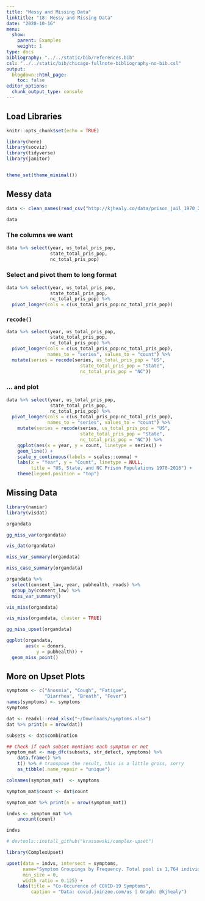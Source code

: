 ```yaml
---
title: "Messy and Missing Data"
linktitle: "18: Messy and Missing Data"
date: "2020-10-16"
menu:
  show:
    parent: Examples
    weight: 1
type: docs
bibliography: "../../static/bib/references.bib"
csl: "../../static/bib/chicago-fullnote-bibliography-no-bib.csl"
output:
  blogdown::html_page:
    toc: false
editor_options: 
  chunk_output_type: console
---
```


## Load Libraries


```r
knitr::opts_chunk$set(echo = TRUE)

library(here)
library(socviz)
library(tidyverse)
library(janitor)


theme_set(theme_minimal())

```

## Messy data

```r
data <- clean_names(read_csv("http://kjhealy.co/data/prison_jail_1970_2016.csv"))

data
```

### The columns we want
```r
data %>% select(year, us_total_pris_pop,
                state_total_pris_pop,
                nc_total_pris_pop)
```


### Select and pivot them to long format
```r
data %>% select(year, us_total_pris_pop,
                state_total_pris_pop,
                nc_total_pris_pop) %>%
  pivot_longer(cols = c(us_total_pris_pop:nc_total_pris_pop))
```


### `recode()`

```r
data %>% select(year, us_total_pris_pop,
                state_total_pris_pop,
                nc_total_pris_pop) %>%
  pivot_longer(cols = c(us_total_pris_pop:nc_total_pris_pop), 
               names_to = "series", values_to = "count") %>%
  mutate(series = recode(series, us_total_pris_pop = "US",
                           state_total_pris_pop = "State",
                           nc_total_pris_pop = "NC"))

```


### ... and plot
```r
data %>% select(year, us_total_pris_pop,
                state_total_pris_pop,
                nc_total_pris_pop) %>%
  pivot_longer(cols = c(us_total_pris_pop:nc_total_pris_pop), 
               names_to = "series", values_to = "count") %>%
    mutate(series = recode(series, us_total_pris_pop = "US",
                           state_total_pris_pop = "State",
                           nc_total_pris_pop = "NC")) %>%
    ggplot(aes(x = year, y = count, linetype = series)) +
    geom_line() +
    scale_y_continuous(labels = scales::comma) +
    labs(x = "Year", y = "Count", linetype = NULL,
         title = "US, State, and NC Prison Populations 1970-2016") +
    theme(legend.position = "top")
```

## Missing Data

```r
library(naniar)
library(visdat)

organdata
```

```r
gg_miss_var(organdata)
```

```r
vis_dat(organdata)
```

```r
miss_var_summary(organdata)
```

```r
miss_case_summary(organdata)
```

```r
organdata %>%
  select(consent_law, year, pubhealth, roads) %>%
  group_by(consent_law) %>%
  miss_var_summary()

```

```r
vis_miss(organdata)
```

```r
vis_miss(organdata, cluster = TRUE)
```

```r
gg_miss_upset(organdata)
```


```r
ggplot(organdata, 
       aes(x = donors, 
           y = pubhealth)) + 
  geom_miss_point()
```

## More on Upset Plots

```r
symptoms <- c("Anosmia", "Cough", "Fatigue", 
              "Diarrhea", "Breath", "Fever")
names(symptoms) <- symptoms
symptoms
```

```r
dat <- readxl::read_xlsx("~/Downloads/symptoms.xlsx") 
dat %>% print(n = nrow(dat))

```

```r
subsets <- dat$combination

## Check if each subset mentions each symptom or not
symptom_mat <- map_dfc(subsets, str_detect, symptoms) %>%
    data.frame() %>%
    t() %>% # transpose the result, this is a little gross, sorry
    as_tibble(.name_repair = "unique")

colnames(symptom_mat)  <- symptoms

symptom_mat$count <- dat$count

symptom_mat %>% print(n = nrow(symptom_mat))

```

```r
indvs <- symptom_mat %>%
    uncount(count) 

indvs

```

```r
# devtools::install_github("krassowski/complex-upset")

library(ComplexUpset)

upset(data = indvs, intersect = symptoms, 
      name="Symptom Groupings by Frequency. Total pool is 1,764 individuals.", 
      min_size = 0,
      width_ratio = 0.125) +
    labs(title = "Co-Occurence of COVID-19 Symptoms",
         caption = "Data: covid.joinzoe.com/us | Graph: @kjhealy")


```

